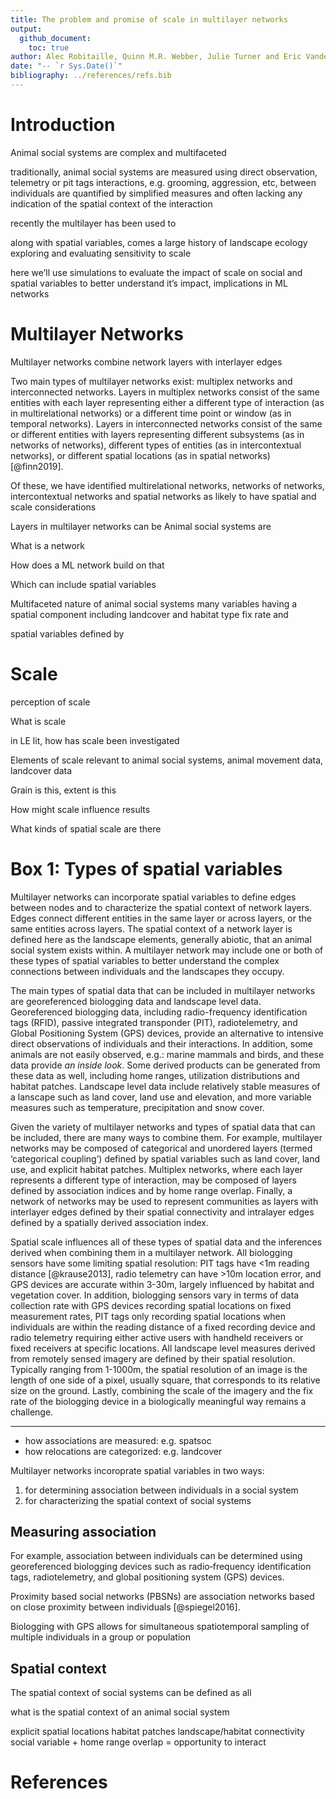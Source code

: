```yaml
---
title: The problem and promise of scale in multilayer networks
output: 
  github_document:
    toc: true
author: Alec Robitaille, Quinn M.R. Webber, Julie Turner and Eric Vander Wal
date: "-- `r Sys.Date()`"
bibliography: ../references/refs.bib
---
```





# Introduction
Animal social systems are complex and multifaceted

traditionally, animal social systems are measured using direct observation, telemetry or pit tags
interactions, e.g. grooming, aggression, etc,  between individuals are quantified by simplified measures 
and often lacking any indication of the spatial context of the interaction

recently the multilayer has been used to 

along with spatial variables, comes a large history of landscape ecology exploring and evaluating sensitivity to scale


here we'll use simulations to evaluate the impact of scale on social and spatial variables 
to better understand it's impact, implications in ML networks





# Multilayer Networks
Multilayer networks combine network layers with interlayer edges

Two main types of multilayer networks exist: multiplex networks and interconnected networks. Layers in multiplex networks consist of the same entities with each layer representing either a different type of interaction (as in multirelational networks) or a different time point or window (as in temporal networks). Layers in interconnected networks consist of the same or different entities with layers representing different subsystems (as in networks of networks), different types of entities (as in intercontextual networks), or different spatial locations (as in spatial networks) [@finn2019]. 

Of these, we have identified multirelational networks, networks of networks, intercontextual networks and spatial networks as likely to have spatial and scale considerations


Layers in multilayer networks can be
Animal social systems are 

What is a network

How does a ML network build on that

Which can include spatial variables


Multifaceted nature of animal social systems 
many variables having a spatial component
including landcover and habitat type
fix rate and 

spatial variables defined by 





# Scale
perception of scale




What is scale

in LE lit, how has scale been investigated

Elements of scale relevant to animal social systems, animal movement data, landcover data

Grain is this, extent is this

How might scale influence results

What kinds of spatial scale are there




# Box 1: Types of spatial variables 
Multilayer networks can incorporate spatial variables to define edges between nodes and to characterize the spatial context of network layers. Edges connect different entities in the same layer or across layers, or the same entities across layers. The spatial context of a network layer is defined here as the landscape elements, generally abiotic, that an animal social system exists within. A multilayer network may include one or both of these types of spatial variables to better understand the complex connections between individuals and the landscapes they occupy.  


The main types of spatial data that can be included in multilayer networks are georeferenced biologging data and landscape level data. Georeferenced biologging data, including radio-frequency identification tags (RFID), passive
integrated transponder (PIT), radiotelemetry, and Global Positioning System (GPS) devices, provide an alternative to intensive direct observations of individuals and their interactions. In addition, some animals are not easily observed, e.g.: marine mammals and birds, and these data provide *an inside look*. Some derived products can be generated from these data as well, including home ranges, utilization distributions and habitat patches. Landscape level data include relatively stable measures of a lanscape such as land cover, land use and elevation, and more variable measures such as temperature, precipitation and snow cover. 


Given the variety of multilayer networks and types of spatial data that can be included, there are many ways to combine them. For example, multilayer networks may be composed of categorical and unordered layers (termed 'categorical coupling') defined by spatial variables such as land cover, land use, and explicit habitat patches. Multiplex networks, where each layer represents a different type of interaction, may be composed of layers defined by association indices and by home range overlap. Finally, a network of networks may be used to represent communities as layers with interlayer edges defined by their spatial connectivity and intralayer edges defined by a spatially derived association index. 

<!-- it's complicated -->

Spatial scale influences all of these types of spatial data and the inferences derived when combining them in a multilayer network. All biologging sensors have some limiting spatial resolution: PIT tags have <1m reading distance [@krause2013], radio telemetry can have >10m location error, and GPS devices are accurate within 3-30m, largely influenced by habitat and vegetation cover. In addition, biologging sensors vary in terms of data collection rate with GPS devices recording spatial locations on fixed measurement rates, PIT tags only recording spatial locations when individuals are within the reading distance of a fixed recording device and radio telemetry requiring either active users with handheld receivers or fixed receivers at specific locations. All landscape level measures derived from remotely sensed imagery are defined by their spatial resolution. Typically ranging from 1-1000m, the spatial resolution of an image is the length of one side of a pixel, usually square, that corresponds to its relative size on the ground. Lastly, combining the scale of the imagery and the fix rate of the biologging device in a biologically meaningful way remains a challenge. 

---



* how associations are measured: e.g. spatsoc
* how relocations are categorized: e.g. landcover

Multilayer networks incoroprate spatial variables in two ways:

1. for determining association between individuals in a social system
1. for characterizing the spatial context of social systems


## Measuring association
For example, association between individuals can be determined using georeferenced biologging devices such as radio‐frequency identification tags, radiotelemetry, and global positioning system (GPS) devices. 

Proximity based social networks (PBSNs) are association networks based on close proximity between individuals [@spiegel2016]. 

Biologging with GPS allows for simultaneous spatiotemporal sampling of multiple individuals in a group or population 




## Spatial context
The spatial context of social systems can be defined as all

what is the spatial context of an animal social system

explicit spatial locations
habitat patches
landscape/habitat connectivity
social variable + home range overlap = opportunity to interact



# References


